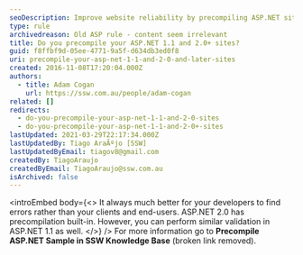 ```yaml
---
seoDescription: Improve website reliability by precompiling ASP.NET sites to catch errors before they affect users.
type: rule
archivedreason: Old ASP rule - content seem irrelevant
title: Do you precompile your ASP.NET 1.1 and 2.0+ sites?
guid: f8ffbf9d-05ee-4771-9a5f-d634db3ed0f8
uri: precompile-your-asp-net-1-1-and-2-0-and-later-sites
created: 2016-11-08T17:20:04.000Z
authors:
  - title: Adam Cogan
    url: https://ssw.com.au/people/adam-cogan
related: []
redirects:
  - do-you-precompile-your-asp-net-1-1-and-2-0-sites
  - do-you-precompile-your-asp-net-1-1-and-2-0+-sites
lastUpdated: 2021-03-29T22:17:34.000Z
lastUpdatedBy: Tiago AraÃºjo [SSW]
lastUpdatedByEmail: tiagov8@gmail.com
createdBy: TiagoAraujo
createdByEmail: TiagoAraujo@ssw.com.au
isArchived: false
---
```


<introEmbed
  body={<>
It always much better for your developers to find errors rather than your clients and end-users. ASP.NET 2.0 has precompilation built-in. However, you can perform similar validation in ASP.NET 1.1 as well.
  </>}
/>
For more information go to **Precompile ASP.NET Sample in SSW Knowledge Base** (broken link removed).
